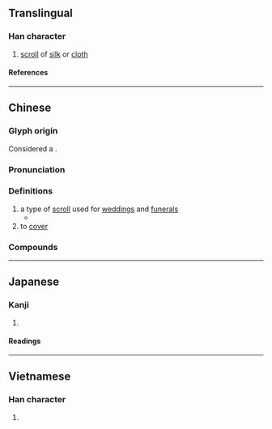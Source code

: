 {{character info/new}}
==Translingual==

===Han character===
{{Han char|rn=50|rad=巾|as=11|sn=14|four=40246|canj=LBYTJ|ids=⿰巾章}}

# [[scroll]] of [[silk]] or [[cloth]]

====References====
{{Han ref|kx=0336.081|dkj=09067|hdz=10752.130|uh=5E5B}}

----

==Chinese==
{{zh-forms}}

===Glyph origin===
Considered a {{zh-l|後起字}}. {{Han compound|巾|章|ls=psc|c1=s|c2=p|t1=cloth}}

===Pronunciation===
{{zh-pron
|m=zhàng
|c=zoeng3
|mn=qz,xm:chiòng/zz:chiàng/qz,tw:chiùⁿ
|mn_note=chiòng/chiàng - literary; chiùⁿ - vernacular
|mc=y
|oc=y
|ma=
|cat=n,v
}}

===Definitions===
{{zh-hanzi}}

# a type of [[scroll]] used for [[wedding]]s and [[funeral]]s
#* {{zh-x|我 爸 虛歲 八 旬，照 本 省{shěng} 禮俗，可以 送 紅 幛，但 也 有 送 白 幛 的，上 百 張 紅 白「旗 海」在 帳篷 裡，好像 大 馬戲 班子{zi} 紮{zhá}營 公演。|ref='''6 April 1996''', Chuang Yu-An {{w|zh:莊裕安|莊裕安}}, Requiem for the Dead 為亡靈談奏, {{w|United Daily News}} {{w|zh:聯合報|聯合報}} |3=M-TW}}
# to [[cover]]
#: {{zh-syn|遮蔽}}

===Compounds===
{{zh-der|喜幛|幛子|幛光}}

----

==Japanese==

===Kanji===
{{ja-kanji|grade=|rs=巾11}}

# {{rfdef|ja|sort=巾11}}

====Readings====
{{ja-readings
|on=しょう
|kun=ぬの
}}

----

==Vietnamese==

===Han character===
{{vi-readings|rs=巾11|reading=trướng}}

# {{rfdef|vi|sort=巾11}}